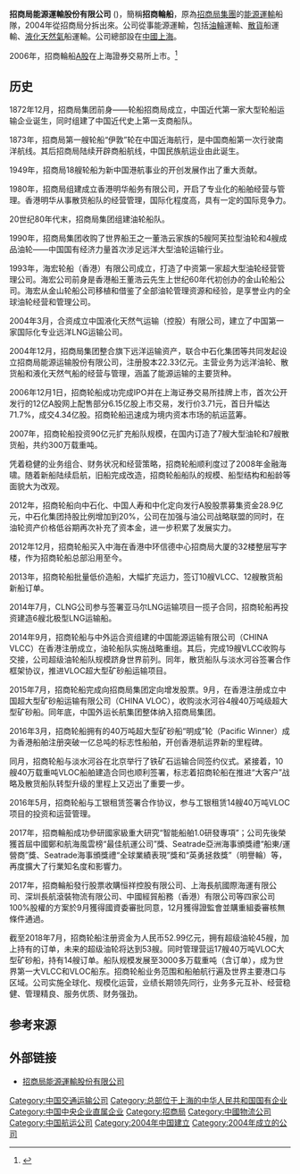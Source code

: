 {{Infobox_Company |
  company_name_zh = 招商局能源運輸股份有限公司 |
  company_name = 招商局能源運輸股份有限公司|
  company_logo =  |
  company_type = [[國有企業|國有企業]]|
  foundation = 2004年 |
  location =[[中國|中國]][[上海|上海]]|
  industry = [[能源|能源]][[運輸|運輸]]|
  key_people = [[董事長|董事長]]：[[丘振章|丘振章]]| 
  sales =  |
  profit =  |
  asset =  |
  market_value = |
  num_employees = |
  revenue = |
  products = |
  parent = [[招商局集團|招商局集團]]40.93%|
  homepage = [http://www.cmenergyshipping.com/ 招商局能源運輸股份有限公司]
}}

'''招商局能源運輸股份有限公司''' ({{sse|601872}})，簡稱'''招商輪船'''，原為[[招商局集團|招商局集團]]的[[能源|能源]][[運輸|運輸]]船隊，2004年從招商局分拆出來。公司從事能源運輸，包括[[油輪|油輪]]運輸、[[散貨|散貨]]船運輸、[[液化天然氣|液化天然氣]]船運輸。公司總部設在[[中國|中國]][[上海|上海]]。

2006年，招商輪船[[A股|A股]]在上海證券交易所上市。<ref>{{Cite web |url=http://paper.wenweipo.com/2007/11/28/zt0711280004.htm |title=上市 「招商系」股熱神州 |access-date=2008-05-23 |archive-date=2019-06-10 |archive-url=https://web.archive.org/web/20190610073706/http://paper.wenweipo.com/2007/11/28/zt0711280004.htm |dead-url=no }}</ref>

== 历史 ==
1872年12月，招商局集团前身——轮船招商局成立，中国近代第一家大型轮船运输企业诞生，同时组建了中国近代史上第一支商船队。

1873年，招商局第一艘轮船“伊敦”轮在中国近海航行，是中国商船第一次行驶南洋航线。其后招商局陆续开辟商船航线，中国民族航运业由此诞生。

1949年，招商局18艘轮船为新中国港航事业的开创发展作出了重大贡献。

1980年，招商局组建成立香港明华船务有限公司，开启了专业化的船舶经营与管理。香港明华从事散货船队的经营管理，国际化程度高，具有一定的国际竞争力。

20世纪80年代末，招商局集团组建油轮船队。

1990年，招商局集团收购了世界船王之一董浩云家族的5艘阿芙拉型油轮和4艘成品油轮——中国国有经济力量首次涉足远洋大型油轮运输行业。

1993年，海宏轮船（香港）有限公司成立，打造了中资第一家超大型油轮经营管理公司。海宏公司前身是香港船王董浩云先生上世纪60年代初创办的金山轮船公司。海宏从金山轮船公司移植和借鉴了全部油轮管理资源和经验，是享誉业内的全球油轮经营和管理公司。

2004年3月，合资成立中国液化天然气运输（控股）有限公司，建立了中国第一家国际化专业远洋LNG运输公司。

2004年12月，招商局集团整合旗下远洋运输资产，联合中石化集团等共同发起设立招商局能源运输股份有限公司，注册股本22.33亿元。主营业务为远洋油轮、散货船和液化天然气船的经营与管理，涵盖了能源运输的主要货种。

2006年12月1日，招商轮船成功完成IPO并在上海证券交易所挂牌上市，首次公开发行的12亿A股网上配售部分6.15亿股上市交易，发行价3.71元，首日升幅达71.7%，成交4.34亿股。招商轮船迅速成为境内资本市场的航运蓝筹。

2007年，招商轮船投资90亿元扩充船队规模，在国内订造了7艘大型油轮和7艘散货船，共约300万载重吨。

凭着稳健的业务组合、财务状况和经营策略，招商轮船顺利度过了2008年金融海啸。随着新船陆续启航，旧船完成改造，招商轮船船队的规模、船型结构和船龄等面貌大为改观。

2012年，招商轮船向中石化、中国人寿和中化定向发行A股股票募集资金28.9亿元，中石化集团持股比例增加到20%，公司在加强与油公司战略联盟的同时，在油轮资产价格低谷期再次补充了资本金，进一步积累了发展实力。

2012年12月，招商轮船买入中海在香港中环信德中心招商局大厦的32楼整层写字楼，作为招商轮船总部沿用至今。 

2013年，招商轮船批量低价造船，大幅扩充运力，签订10艘VLCC、12艘散货船新船订单。 

2014年7月，CLNG公司参与签署亚马尔LNG运输项目一揽子合同，招商轮船再投资建造6艘北极型LNG运输船。

2014年9月，招商轮船与中外运合资组建的中国能源运输有限公司（CHINA VLCC）在香港注册成立，油轮船队实施战略重组。其后，完成19艘VLCC收购与交接，公司超级油轮船队规模跻身世界前列。同年，散货船队与淡水河谷签署合作框架协议，推进VLOC超大型矿砂船运输项目。

2015年7月，招商轮船完成向招商局集团定向增发股票。9月，在香港注册成立中国超大型矿砂船运输有限公司（CHINA VLOC），收购淡水河谷4艘40万吨级超大型矿砂船。同年底，中国外运长航集团整体纳入招商局集团。

2016年3月，招商轮船拥有的40万吨超大型矿砂船“明成”轮（Pacific Winner）成为香港船舶注册突破一亿总吨的标志性船舶，开创香港航运界新的里程碑。

同月，招商轮船与淡水河谷在北京举行了铁矿石运输合同签约仪式。紧接着，10艘40万载重吨VLOC船舶建造合同也顺利签署，标志着招商轮船在推进“大客户”战略及散货船队转型升级的里程上又迈出了重要一步。 

2016年5月，招商轮船与工银租赁签署合作协议，参与工银租赁14艘40万吨VLOC项目的投资和运营管理。  

2017年，招商輪船成功參研國家級重大研究“智能船舶1.0研發專項”；公司先後榮獲首屆中國鄭和航海風雲榜“最佳航運公司”獎、Seatrade亞洲海事頒獎禮“船東/運營商”獎、Seatrade海事頒獎禮“全球業績表現”獎和“英勇拯救獎”（明譽輪）等，再度擴大了行業知名度和影響力。

2017年，招商輪船發行股票收購恒祥控股有限公司、上海長航國際海運有限公司、深圳長航滾裝物流有限公司、中國經貿船務（香港）有限公司等四家公司100%股權的方案於9月獲得國資委審批同意，12月獲得證監會並購重組委審核無條件通過。

截至2018年7月，招商轮船注册资金为人民币52.99亿元，拥有超级油轮45艘，加上持有的订单，未来的超级油轮将达到53艘。同时管理营运17艘40万吨VLOC大型矿砂船，持有14艘订单。船队规模发展至3000多万载重吨（含订单），成为世界第一大VLCC和VLOC船东。招商轮船业务范围和船舶航行遍及世界主要港口与区域。公司实施全球化、规模化运营，业绩长期领先同行，业务多元互补、经营稳健、管理精良、服务优质、财务强劲。

== 参考来源 ==
{{reflist}}

== 外部链接 ==
*[http://www.cmenergyshipping.com/ 招商局能源運輸股份有限公司] {{Wayback|url=http://www.cmenergyshipping.com/ |date=20201201173745 }}
{{招商局集团}}
[[Category:中国交通运输公司|Category:中国交通运输公司]]
[[Category:总部位于上海的中华人民共和国国有企业|Category:总部位于上海的中华人民共和国国有企业]]
[[Category:中国中央企业直属企业|Category:中国中央企业直属企业]]
[[Category:招商局|Category:招商局]]
[[Category:中國物流公司|Category:中國物流公司]]
[[Category:中国航运公司|Category:中国航运公司]]
[[Category:2004年中国建立|Category:2004年中国建立]]
[[Category:2004年成立的公司|Category:2004年成立的公司]]